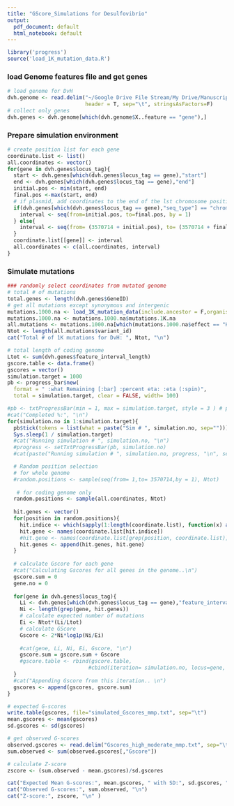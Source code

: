 ```yaml
---
title: "GScore_Simulations for Desulfovibrio"
output:
  pdf_document: default
  html_notebook: default
---
```


```r
library('progress')
source('load_1K_mutation_data.R')
```

### load Genome features file and get genes
```r
# load genome for DvH
dvh.genome <- read.delim("~/Google Drive File Stream/My Drive/Manuscripts/Syntrophy-SingleCell/GenomeFiles/GCF_000195755.1_ASM19575v1_feature_table.txt",
                         header = T, sep="\t", stringsAsFactors=F)
# collect only genes
dvh.genes <- dvh.genome[which(dvh.genome$X..feature == "gene"),]
```

### Prepare simulation environment
```r
# create position list for each gene
coordinate.list <- list()
all.coordinates <- vector()
for(gene in dvh.genes$locus_tag){
  start <- dvh.genes[which(dvh.genes$locus_tag == gene),"start"]
  end <- dvh.genes[which(dvh.genes$locus_tag == gene),"end"]
  initial.pos <- min(start, end)
  final.pos <-max(start, end)
  # if plasmid, add coordinates to the end of the lst chromosome position
  if(dvh.genes[which(dvh.genes$locus_tag == gene),"seq_type"] == "chromosome"){
    interval <- seq(from=initial.pos, to=final.pos, by = 1)
  } else{
    interval <- seq(from= (3570714 + initial.pos), to= (3570714 + final.pos), by = 1)
  }
  coordinate.list[[gene]] <- interval
  all.coordinates <- c(all.coordinates, interval)
}
```

### Simulate mutations
``` r
### randomly select coordinates from mutated genome
# total # of mutations
total.genes <- length(dvh.genes$GeneID)
# get all mutations except synonymous and intergenic
mutations.1000.na <- load_1K_mutation_data(include.ancestor = F,organism = "Desulfovibrio")
mutations.1000.na <- mutations.1000.na$mutations.1K.na
all.mutations <- mutations.1000.na[which(mutations.1000.na$effect == "HIGH" | mutations.1000.na$effect == "MODERATE"),]
Ntot <- length(all.mutations$variant_id)
cat("Total # of 1K mutations for DvH: ", Ntot, "\n")

# total length of coding genome
Ltot <- sum(dvh.genes$feature_interval_length)
gscore.table <- data.frame()
gscores = vector()
simulation.target = 1000
pb <- progress_bar$new(
  format = " :what Remaining [:bar] :percent eta: :eta (:spin)",
  total = simulation.target, clear = FALSE, width= 100)

#pb <- txtProgressBar(min = 1, max = simulation.target, style = 3 ) # progress bar
#cat("Completed %:", "\n")
for(simulation.no in 1:simulation.target){
  pb$tick(tokens = list(what = paste("Sim # ", simulation.no, sep="")))
  Sys.sleep(1 / simulation.target)
  #cat("Running simulation # ", simulation.no, "\n")
  #progress <- setTxtProgressBar(pb, simulation.no)
  #cat(paste("Running simulation # ", simulation.no, progress, "\n", sep = " "))

  # Random position selection
  # for whole genome
  #random.positions <- sample(seq(from= 1,to= 3570714,by = 1), Ntot)
 
   # for coding genome only
  random.positions <- sample(all.coordinates, Ntot)
  
  hit.genes <- vector()
  for(position in random.positions){
    hit.indice <- which(sapply(1:length(coordinate.list), function(x) any(coordinate.list[[x]] == position)))
    hit.gene <- names(coordinate.list[hit.indice])
    #hit.gene <- names(coordinate.list[grep(position, coordinate.list)])
    hit.genes <- append(hit.genes, hit.gene)
  }
  
  # calculate Gscore for each gene
  #cat("Calculating Gscores for all genes in the genome..\n")
  gscore.sum = 0
  gene.no = 0
  
  for(gene in dvh.genes$locus_tag){
    Li <- dvh.genes[which(dvh.genes$locus_tag == gene),"feature_interval_length"]
    Ni <- length(grep(gene, hit.genes))
    # calculate expected number of mutations
    Ei <- Ntot*(Li/Ltot)
    # calculate GScore
    Gscore <- 2*Ni*log1p(Ni/Ei)
    
    #cat(gene, Li, Ni, Ei, Gscore, "\n")
    gscore.sum = gscore.sum + Gscore
    #gscore.table <- rbind(gscore.table, 
                          #cbind(iteration= simulation.no, locus=gene, Length=Li, observed=Ni, expected=Ei, Gscore=Gscore))
  }
  #cat("Appending Gscore from this iteration.. \n")
  gscores <- append(gscores, gscore.sum)
}
```

``` r
# expected G-scores
write.table(gscores, file="simulated_Gscores_mmp.txt", sep="\t")
mean.gscores <- mean(gscores)
sd.gscores <- sd(gscores)

# get observed G-scores
observed.gscores <- read.delim("Gscores_high_moderate_mmp.txt", sep="\t", header=T)
sum.observed <- sum(observed.gscores[,"Gscore"])

# calculate Z-score
zscore <- (sum.observed - mean.gscores)/sd.gscores

cat("Expected Mean G-scores:", mean.gscores, " with SD:", sd.gscores, "\n")
cat("Observed G-scores:", sum.observed, "\n")
cat("Z-score:", zscore, "\n" )

```





